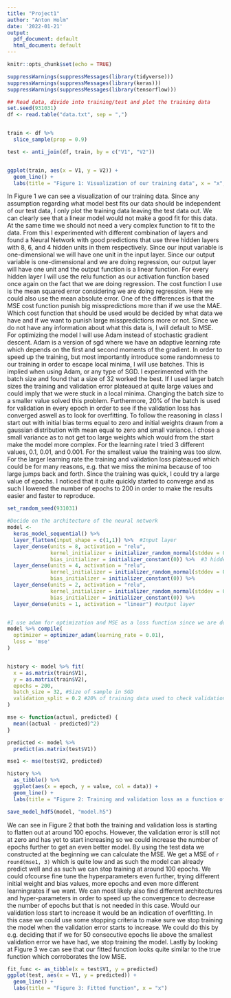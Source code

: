 ---
title: "Project1"
author: "Anton Holm"
date: '2022-01-21'
output:
  pdf_document: default
  html_document: default
---

```{r setup, include=FALSE}
knitr::opts_chunk$set(echo = TRUE)
```

```{r}
suppressWarnings(suppressMessages(library(tidyverse)))
suppressWarnings(suppressMessages(library(keras)))
suppressWarnings(suppressMessages(library(tensorflow)))
```

```{r}
## Read data, divide into training/test and plot the training data
set.seed(931031)
df <- read.table("data.txt", sep = ",")


train <- df %>% 
  slice_sample(prop = 0.9)

test <- anti_join(df, train, by = c("V1", "V2"))


ggplot(train, aes(x = V1, y = V2)) +
  geom_line() +
  labs(title = "Figure 1: Visualization of our training data", x = "x", y = "y")
```

In Figure 1 we can see a visualization of our training data. Since any assumption regarding what model best fits our data should be independent of our test data, I only plot the training data leaving the test data out. We can clearly see that a linear model would not make a good fit for this data. At the same time we should not need a very complex function to fit to the data. From this I experimented with different combination of layers and found a Neural Network with good predictions that use three hidden layers with 8, 6, and 4 hidden units in them respectively. Since our input variable is one-dimensional we will have one unit in the input layer. Since our output variable is one-dimensional and we are doing regression, our output layer will have one unit and the output function is a linear function. For every hidden layer I will use the relu function as our activation function based once again on the fact that we are doing regression. The cost function I use is the mean squared error considering we are doing regression. Here we could also use the mean absolute error. One of the differences is that the MSE cost function punish big misspredictions more than if we use the MAE. Which cost function that should be used would be decided by what data we have and if we want to punish large misspredictions more or not. Since we do not have any information about what this data is, I will default to MSE. For optimizing the model I will use Adam instead of stochastic gradient descent. Adam is a version of sgd where we have an adaptive learning rate which depends on the first and second moments of the gradient. In order to speed up the training, but most importantly introduce some randomness to our training in order to escape local minima, I will use batches. This is implied when using Adam, or any type of SGD. I experimented with the batch size and found that a size of 32 worked the best. If I used larger batch sizes the training and validation error plateaued at quite large values and could imply that we were stuck in a local minima. Changing the batch size to a smaller value solved this problem. Furthermore, $20 \%$ of the batch is used for validation in every epoch in order to see if the validation loss has converged aswell as to look for overfitting. To follow the reasoning in class I start out with initial bias terms equal to zero and initial weights drawn from a gaussian distribution with mean equal to zero and small variance. I chose a small variance as to not get too large weights which would from the start make the model more complex. For the learning rate I tried 3 different values, 0.1, 0.01, and 0.001. For the smallest value the training was too slow. For the larger learning rate the training and validation loss plateaued which could be for many reasons, e.g. that we miss the minima because of too large jumps back and forth. Since the training was quick, I could try a large value of epochs. I noticed that it quite quickly started to converge and as such I lowered the number of epochs to 200 in order to make the results easier and faster to reproduce.

```{r}
set_random_seed(931031)

#Decide on the architecture of the neural network
model <-
  keras_model_sequential() %>% 
  layer_flatten(input_shape = c(1,1)) %>%  #Input layer
  layer_dense(units = 8, activation = "relu", 
              kernel_initializer = initializer_random_normal(stddev = 0.01),
              bias_initializer = initializer_constant(0)) %>%  #3 hidden layers with relu
  layer_dense(units = 4, activation = "relu", 
              kernel_initializer = initializer_random_normal(stddev = 0.01),
              bias_initializer = initializer_constant(0)) %>% 
  layer_dense(units = 2, activation = "relu", 
              kernel_initializer = initializer_random_normal(stddev = 0.01),
              bias_initializer = initializer_constant(0)) %>% 
  layer_dense(units = 1, activation = "linear") #output layer


#I use adam for optimization and MSE as a loss function since we are doing regression
model %>% compile(
  optimizer = optimizer_adam(learning_rate = 0.01),
  loss = 'mse'
)


history <- model %>% fit(
  x = as.matrix(train$V1),
  y = as.matrix(train$V2),
  epochs = 200,
  batch_size = 32, #Size of sample in SGD
  validation_split = 0.2 #20% of training data used to check validation loss
)

mse <- function(actual, predicted) {
  mean((actual - predicted)^2)
}

predicted <- model %>% 
  predict(as.matrix(test$V1))

mse1 <- mse(test$V2, predicted)

history %>% 
  as_tibble() %>% 
  ggplot(aes(x = epoch, y = value, col = data)) +
  geom_line() +
  labs(title = "Figure 2: Training and validation loss as a function of epochs")

save_model_hdf5(model, "model.h5")
```

We can see in Figure 2 that both the training and validation loss is starting to flatten out at around 100 epochs. However, the validation error is still not at zero and has yet to start increasing so we could increase the number of epochs further to get an even better model. By using the test data we constructed at the beginning we can calculate the MSE. We get a MSE of `r round(mse1, 3)` which is quite low and as such the model can already predict well and as such we can stop training at around 100 epochs. We could ofcourse fine tune the hyperparameters even further, trying different initial weight and bias values, more epochs and even more different learningrates if we want. We can most likely also find different architectures and hyper-parameters in order to speed up the convergence to decrease the number of epochs but that is not needed in this case. Would our validation loss start to increase it would be an indication of overfitting. In this case we could use some stopping criteria to make sure we stop training the model when the validation error starts to increase. We could do this by e.g. deciding that if we for 50 consecutive epochs lie above the smallest validation error we have had, we stop training the model. Lastly by looking at Figure 3 we can see that our fitted function looks quite similar to the true function which corroborates the low MSE.

```{r}

fit_func <- as_tibble(x = test$V1, y = predicted)
ggplot(test, aes(x = V1, y = predicted)) +
  geom_line() +
  labs(title = "Figure 3: Fitted function", x = "x")
```